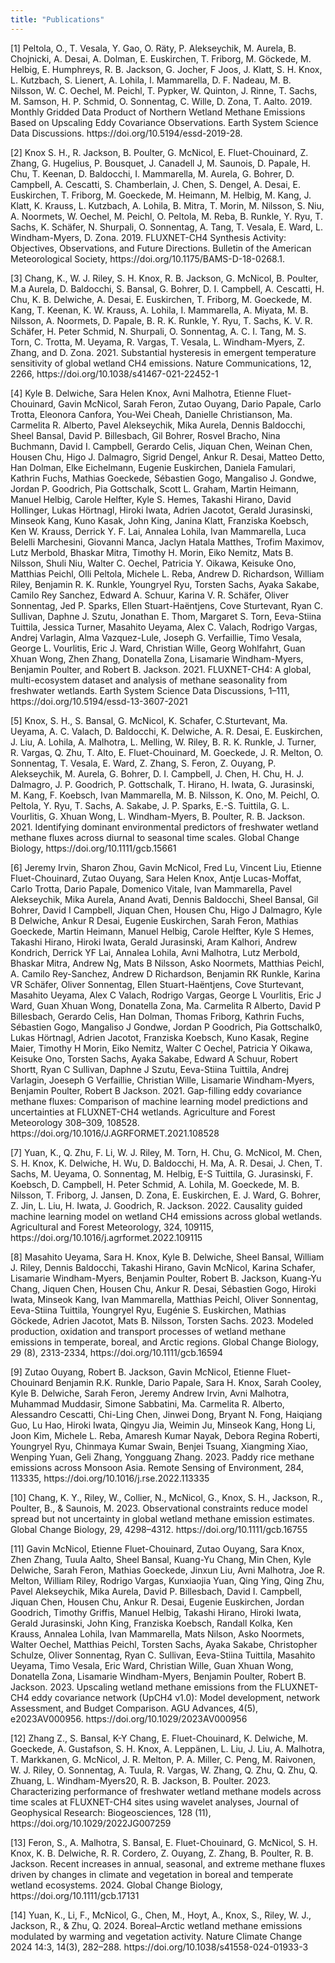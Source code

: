 ```yaml
---
title: "Publications"
---
```


[1] Peltola, O., T. Vesala, Y. Gao, O. Räty, P. Alekseychik, M. Aurela, B. Chojnicki, A. Desai, A. Dolman, E. Euskirchen, T. Friborg, M. Göckede, M. Helbig, E. Humphreys, R. B. Jackson, G. Jocher, F Joos, J. Klatt, S. H. Knox, L. Kutzbach, S. Lienert, A. Lohila, I. Mammarella, D. F. Nadeau, M. B. Nilsson, W. C. Oechel, M. Peichl, T. Pypker, W. Quinton, J. Rinne, T. Sachs, M. Samson, H. P. Schmid, O. Sonnentag, C. Wille, D. Zona, T. Aalto. 2019. Monthly Gridded Data Product of Northern Wetland Methane Emissions Based on Upscaling Eddy Covariance Observations. Earth System Science Data Discussions. https://doi.org/10.5194/essd-2019-28.

[2] Knox S. H., R. Jackson, B. Poulter, G. McNicol, E. Fluet-Chouinard, Z. Zhang, G. Hugelius, P. Bousquet, J. Canadell J, M. Saunois, D. Papale, H. Chu, T. Keenan, D. Baldocchi, I. Mammarella, M. Aurela, G. Bohrer, D. Campbell, A. Cescatti, S. Chamberlain, J. Chen, S. Dengel, A. Desai, E. Euskirchen, T. Friborg, M. Goeckede, M. Heimann, M. Helbig, M. Kang, J. Klatt, K. Krauss, L. Kutzbach, A. Lohila, B. Mitra, T. Morin, M. Nilsson, S. Niu, A. Noormets, W. Oechel, M. Peichl, O. Peltola, M. Reba, B. Runkle, Y. Ryu, T. Sachs, K. Schäfer, N. Shurpali, O. Sonnentag, A. Tang, T. Vesala, E. Ward, L. Windham-Myers, D. Zona. 2019. FLUXNET-CH4 Synthesis Activity: Objectives, Observations, and Future Directions. Bulletin of the American Meteorological Society, https://doi.org/10.1175/BAMS-D-18-0268.1.

[3] Chang, K., W. J. Riley, S. H. Knox, R. B. Jackson, G. McNicol, B. Poulter, M.a Aurela, D. Baldocchi, S. Bansal, G. Bohrer, D. I. Campbell, A. Cescatti, H. Chu, K. B. Delwiche, A. Desai, E. Euskirchen, T. Friborg, M. Goeckede, M. Kang, T. Keenan, K. W. Krauss, A. Lohila, I. Mammarella, A. Miyata, M. B. Nilsson, A. Noormets, D. Papale, B. R. K. Runkle, Y. Ryu, T. Sachs, K. V. R. Schäfer, H. Peter Schmid, N. Shurpali, O. Sonnentag, A. C. I. Tang, M. S. Torn, C. Trotta, M. Ueyama, R. Vargas, T. Vesala, L. Windham-Myers, Z. Zhang, and D. Zona. 2021. Substantial hysteresis in emergent temperature sensitivity of global wetland CH4 emissions. Nature Communications, 12, 2266, https://doi.org/10.1038/s41467-021-22452-1

[4] Kyle B. Delwiche, Sara Helen Knox, Avni Malhotra, Etienne Fluet-Chouinard, Gavin McNicol, Sarah Feron, Zutao Ouyang, Dario Papale, Carlo Trotta, Eleonora Canfora, You-Wei Cheah, Danielle Christianson, Ma. Carmelita R. Alberto, Pavel Alekseychik, Mika Aurela, Dennis Baldocchi, Sheel Bansal, David P. Billesbach, Gil Bohrer, Rosvel Bracho, Nina Buchmann, David I. Campbell, Gerardo Celis, Jiquan Chen, Weinan Chen, Housen Chu, Higo J. Dalmagro, Sigrid Dengel, Ankur R. Desai, Matteo Detto, Han Dolman, Elke Eichelmann, Eugenie Euskirchen, Daniela Famulari, Kathrin Fuchs, Mathias Goeckede, Sébastien Gogo, Mangaliso J. Gondwe, Jordan P. Goodrich, Pia Gottschalk, Scott L. Graham, Martin Heimann, Manuel Helbig, Carole Helfter, Kyle S. Hemes, Takashi Hirano, David Hollinger, Lukas Hörtnagl, Hiroki Iwata, Adrien Jacotot, Gerald Jurasinski, Minseok Kang, Kuno Kasak, John King, Janina Klatt, Franziska Koebsch, Ken W. Krauss, Derrick Y. F. Lai, Annalea Lohila, Ivan Mammarella, Luca Belelli Marchesini, Giovanni Manca, Jaclyn Hatala Matthes, Trofim Maximov, Lutz Merbold, Bhaskar Mitra, Timothy H. Morin, Eiko Nemitz, Mats B. Nilsson, Shuli Niu, Walter C. Oechel, Patricia Y. Oikawa, Keisuke Ono, Matthias Peichl, Olli Peltola, Michele L. Reba, Andrew D. Richardson, William Riley, Benjamin R. K. Runkle, Youngryel Ryu, Torsten Sachs, Ayaka Sakabe, Camilo Rey Sanchez, Edward A. Schuur, Karina V. R. Schäfer, Oliver Sonnentag, Jed P. Sparks, Ellen Stuart-Haëntjens, Cove Sturtevant, Ryan C. Sullivan, Daphne J. Szutu, Jonathan E. Thom, Margaret S. Torn, Eeva-Stiina Tuittila, Jessica Turner, Masahito Ueyama, Alex C. Valach, Rodrigo Vargas, Andrej Varlagin, Alma Vazquez-Lule, Joseph G. Verfaillie, Timo Vesala, George L. Vourlitis, Eric J. Ward, Christian Wille, Georg Wohlfahrt, Guan Xhuan Wong, Zhen Zhang, Donatella Zona, Lisamarie Windham-Myers, Benjamin Poulter, and Robert B. Jackson. 2021. FLUXNET-CH4: A global, multi-ecosystem dataset and analysis of methane seasonality from freshwater wetlands. Earth System Science Data Discussions, 1–111, https://doi.org/10.5194/essd-13-3607-2021

[5] Knox, S. H., S. Bansal, G. McNicol, K. Schafer, C.Sturtevant, Ma. Ueyama, A. C. Valach, D. Baldocchi, K. Delwiche, A. R. Desai, E. Euskirchen, J. Liu, A. Lohila, A. Malhotra, L. Melling, W. Riley, B. R. K. Runkle, J. Turner, R. Vargas, Q. Zhu, T. Alto, E. Fluet-Chouinard, M. Goeckede, J. R. Melton, O. Sonnentag, T. Vesala, E. Ward, Z. Zhang, S. Feron, Z. Ouyang, P. Alekseychik, M. Aurela, G. Bohrer, D. I. Campbell, J. Chen, H. Chu, H. J. Dalmagro, J. P. Goodrich, P. Gottschalk, T. Hirano, H. Iwata, G. Jurasinski, M. Kang, F. Koebsch, Ivan Mammarella, M. B. Nilsson, K. Ono, M. Peichl, O. Peltola, Y. Ryu, T. Sachs, A. Sakabe, J. P. Sparks, E.-S. Tuittila, G. L. Vourlitis, G. Xhuan Wong, L. Windham-Myers, B. Poulter, R. B. Jackson. 2021. Identifying dominant environmental predictors of freshwater wetland methane fluxes across diurnal to seasonal time scales. Global Change Biology, https://doi.org/10.1111/gcb.15661

[6] Jeremy Irvin, Sharon Zhou, Gavin McNicol, Fred Lu, Vincent Liu, Etienne Fluet-Chouinard, Zutao Ouyang, Sara Helen Knox, Antje Lucas-Moffat, Carlo Trotta, Dario Papale, Domenico Vitale, Ivan Mammarella, Pavel Alekseychik, Mika Aurela, Anand Avati, Dennis Baldocchi, Sheel Bansal, Gil Bohrer, David I Campbell, Jiquan Chen, Housen Chu, Higo J Dalmagro, Kyle B Delwiche, Ankur R Desai, Eugenie Euskirchen, Sarah Feron, Mathias Goeckede, Martin Heimann, Manuel Helbig, Carole Helfter, Kyle S Hemes, Takashi Hirano, Hiroki Iwata, Gerald Jurasinski, Aram Kalhori, Andrew Kondrich, Derrick YF Lai, Annalea Lohila, Avni Malhotra, Lutz Merbold, Bhaskar Mitra, Andrew Ng, Mats B Nilsson, Asko Noormets, Matthias Peichl, A. Camilo Rey-Sanchez, Andrew D Richardson, Benjamin RK Runkle, Karina VR Schäfer, Oliver Sonnentag, Ellen Stuart-Haëntjens, Cove Sturtevant, Masahito Ueyama, Alex C Valach, Rodrigo Vargas, George L Vourlitis, Eric J Ward, Guan Xhuan Wong, Donatella Zona, Ma. Carmelita R Alberto, David P Billesbach, Gerardo Celis, Han Dolman, Thomas Friborg, Kathrin Fuchs, Sébastien Gogo, Mangaliso J Gondwe, Jordan P Goodrich, Pia Gottschalk0, Lukas Hörtnagl, Adrien Jacotot, Franziska Koebsch, Kuno Kasak, Regine Maier, Timothy H Morin, Eiko Nemitz, Walter C Oechel, Patricia Y Oikawa, Keisuke Ono, Torsten Sachs, Ayaka Sakabe, Edward A Schuur, Robert Shortt, Ryan C Sullivan, Daphne J Szutu, Eeva-Stiina Tuittila, Andrej Varlagin, Joeseph G Verfaillie, Christian Wille, Lisamarie Windham-Myers, Benjamin Poulter, Robert B Jackson. 2021. Gap-filling eddy covariance methane fluxes: Comparison of machine learning model predictions and uncertainties at FLUXNET-CH4 wetlands. Agriculture and Forest Meteorology 308–309, 108528. https://doi.org/10.1016/J.AGRFORMET.2021.108528 

[7] Yuan, K., Q. Zhu, F. Li, W. J. Riley, M. Torn, H. Chu, G. McNicol, M. Chen, S. H. Knox, K. Delwiche, H. Wu, D. Baldocchi, H. Ma, A. R. Desai, J. Chen, T. Sachs, M. Ueyama, O. Sonnentag, M. Helbig, E-S Tuittila, G. Jurasinski, F. Koebsch, D. Campbell, H. Peter Schmid, A. Lohila, M. Goeckede, M. B. Nilsson, T. Friborg, J. Jansen, D. Zona, E. Euskirchen, E. J. Ward, G. Bohrer, Z. Jin, L. Liu, H. Iwata, J. Goodrich, R. Jackson. 2022. Causality guided machine learning model on wetland CH4 emissions across global wetlands. Agricultural and Forest Meteorology, 324, 109115, https://doi.org/10.1016/j.agrformet.2022.109115

[8] Masahito Ueyama, Sara H. Knox, Kyle B. Delwiche, Sheel Bansal, William J. Riley, Dennis Baldocchi, Takashi Hirano, Gavin McNicol, Karina Schafer, Lisamarie Windham-Myers, Benjamin Poulter, Robert B. Jackson, Kuang-Yu Chang, Jiquen Chen, Housen Chu, Ankur R. Desai, Sébastien Gogo, Hiroki Iwata, Minseok Kang, Ivan Mammarella, Matthias Peichl, Oliver Sonnentag, Eeva-Stiina Tuittila, Youngryel Ryu, Eugénie S. Euskirchen, Mathias Göckede, Adrien Jacotot, Mats B. Nilsson, Torsten Sachs. 2023. Modeled production, oxidation and transport processes of wetland methane emissions in temperate, boreal, and Arctic regions. Global Change Biology, 29 (8), 2313-2334, https://doi.org/10.1111/gcb.16594

[9] Zutao Ouyang, Robert B. Jackson, Gavin McNicol, Etienne Fluet-Chouinard Benjamin R.K. Runkle, Dario Papale, Sara H. Knox, Sarah Cooley, Kyle B. Delwiche, Sarah Feron, Jeremy Andrew Irvin, Avni Malhotra, Muhammad Muddasir, Simone Sabbatini, Ma. Carmelita R. Alberto, Alessandro Cescatti, Chi-Ling Chen, Jinwei Dong, Bryant N. Fong, Haiqiang Guo, Lu Hao, Hiroki Iwata, Qingyu Jia, Weimin Ju, Minseok Kang, Hong Li, Joon Kim, Michele L. Reba, Amaresh Kumar Nayak, Debora Regina Roberti, Youngryel Ryu, Chinmaya Kumar Swain, Benjei Tsuang, Xiangming Xiao, Wenping Yuan, Geli Zhang, Yongguang Zhang. 2023. Paddy rice methane emissions across Monsoon Asia. Remote Sensing of Environment, 284, 113335, https://doi.org/10.1016/j.rse.2022.113335

[10] Chang, K. Y., Riley, W., Collier, N., McNicol, G., Knox, S. H., Jackson, R., Poulter, B., & Saunois, M.  2023. Observational constraints reduce model spread but not uncertainty in global wetland methane emission estimates. Global Change Biology, 29, 4298–4312. https://doi.org/10.1111/gcb.16755

[11] Gavin McNicol, Etienne Fluet-Chouinard, Zutao Ouyang, Sara Knox, Zhen Zhang, Tuula Aalto, Sheel Bansal, Kuang-Yu Chang, Min Chen, Kyle Delwiche, Sarah Feron, Mathias Goeckede, Jinxun Liu, Avni Malhotra, Joe R. Melton, William Riley, Rodrigo Vargas, Kunxiaojia Yuan, Qing Ying, Qing Zhu, Pavel Alekseychik, Mika Aurela, David P. Billesbach, David I. Campbell, Jiquan Chen, Housen Chu, Ankur R. Desai, Eugenie Euskirchen, Jordan Goodrich, Timothy Griffis, Manuel Helbig, Takashi Hirano, Hiroki Iwata, Gerald Jurasinski, John King, Franziska Koebsch, Randall Kolka, Ken Krauss, Annalea Lohila, Ivan Mammarella, Mats Nilson, Asko Noormets, Walter Oechel, Matthias Peichl, Torsten Sachs, Ayaka Sakabe, Christopher Schulze, Oliver Sonnentag, Ryan C. Sullivan, Eeva-Stiina Tuittila, Masahito Ueyama, Timo Vesala, Eric Ward, Christian Wille, Guan Xhuan Wong, Donatella Zona, Lisamarie Windham-Myers, Benjamin Poulter, Robert B. Jackson. 2023. Upscaling wetland methane emissions from the FLUXNET-CH4 eddy covariance network (UpCH4 v1.0): Model development, network Assessment, and Budget Comparison. AGU Advances, 4(5), e2023AV000956. https://doi.org/10.1029/2023AV000956 

[12] Zhang Z., S. Bansal, K-Y Chang, E. Fluet-Chouinard, K. Delwiche, M. Goeckede, A. Gustafson, S. H. Knox, A. Leppänen, L. Liu, J. Liu, A. Malhotra, T. Markkanen, G. McNicol, J. R. Melton, P. A. Miller, C. Peng, M. Raivonen, W. J. Riley, O. Sonnentag, A. Tuula, R. Vargas, W. Zhang, Q. Zhu, Q. Zhu, Q. Zhuang, L. Windham-Myers20, R. B. Jackson, B. Poulter. 2023. Characterizing performance of freshwater wetland methane models across time scales at FLUXNET-CH4 sites using wavelet analyses, Journal of Geophysical Research: Biogeosciences, 128 (11), https://doi.org/10.1029/2022JG007259 

[13] Feron, S., A. Malhotra, S. Bansal, E. Fluet-Chouinard, G. McNicol, S. H. Knox, K. B. Delwiche, R. R. Cordero, Z. Ouyang, Z. Zhang, B. Poulter, R. B. Jackson. Recent increases in annual, seasonal, and extreme methane fluxes driven by changes in climate and vegetation in boreal and temperate wetland ecosystems. 2024. Global Change Biology, https://doi.org/10.1111/gcb.17131

[14] Yuan, K., Li, F., McNicol, G., Chen, M., Hoyt, A., Knox, S., Riley, W. J., Jackson, R., & Zhu, Q. 2024. Boreal–Arctic wetland methane emissions modulated by warming and vegetation activity. Nature Climate Change 2024 14:3, 14(3), 282–288. https://doi.org/10.1038/s41558-024-01933-3

